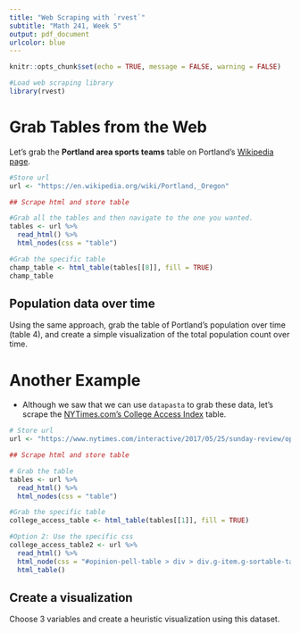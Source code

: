 ```yaml
---
title: "Web Scraping with `rvest`"
subtitle: "Math 241, Week 5"
output: pdf_document
urlcolor: blue
---
```


```r
knitr::opts_chunk$set(echo = TRUE, message = FALSE, warning = FALSE)
```

```r
#Load web scraping library
library(rvest)
```

# Grab Tables from the Web

Let's grab the **Portland area sports teams** table on Portland's [Wikipedia page](https://en.wikipedia.org/wiki/Portland,_Oregon).

```r
#Store url
url <- "https://en.wikipedia.org/wiki/Portland,_Oregon"

## Scrape html and store table

#Grab all the tables and then navigate to the one you wanted.
tables <- url %>%
  read_html() %>%
  html_nodes(css = "table")

#Grab the specific table
champ_table <- html_table(tables[[8]], fill = TRUE)
champ_table

```

## Population data over time

Using the same approach, grab the table of Portland's population over time (table 4), and create a simple visualization of the total population count over time.


# Another Example

* Although we saw that we can use `datapasta` to grab these data, let's scrape the [NYTimes.com's College Access Index](https://www.nytimes.com/interactive/2017/05/25/sunday-review/opinion-pell-table.html) table.

```r
# Store url
url <- "https://www.nytimes.com/interactive/2017/05/25/sunday-review/opinion-pell-table.html"

## Scrape html and store table

# Grab the table
tables <- url %>%
  read_html() %>%
  html_nodes(css = "table")

#Grab the specific table
college_access_table <- html_table(tables[[1]], fill = TRUE)

#Option 2: Use the specific css
college_access_table2 <- url %>%
  read_html() %>%
  html_node(css = "#opinion-pell-table > div > div.g-item.g-sortable-table > table") %>%
  html_table()


```

## Create a visualization

Choose 3 variables and create a heuristic visualization using this dataset.